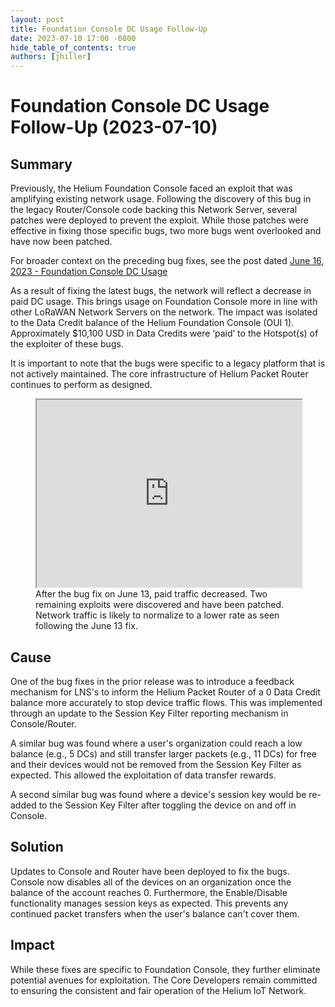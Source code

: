 ```yaml
---
layout: post
title: Foundation Console DC Usage Follow-Up
date: 2023-07-10 17:00 -0800
hide_table_of_contents: true
authors: [jhiller]
---
```


# Foundation Console DC Usage Follow-Up (2023-07-10)

## Summary

Previously, the Helium Foundation Console faced an exploit that was amplifying existing network
usage. Following the discovery of this bug in the legacy Router/Console code backing this Network
Server, several patches were deployed to prevent the exploit. While those patches were effective in
fixing those specific bugs, two more bugs went overlooked and have now been patched.

<!--truncate-->

For broader context on the preceding bug fixes, see the post dated
[June 16, 2023 - Foundation Console DC Usage](/devblog/2023/06/16/foundation-console-dc-usage)

As a result of fixing the latest bugs, the network will reflect a decrease in paid DC usage. This
brings usage on Foundation Console more in line with other LoRaWAN Network Servers on the network.
The impact was isolated to the Data Credit balance of the Helium Foundation Console (OUI 1).
Approximately $10,100 USD in Data Credits were ‘paid’ to the Hotspot(s) of the exploiter of these
bugs.

It is important to note that the bugs were specific to a legacy platform that is not actively
maintained. The core infrastructure of Helium Packet Router continues to perform as designed.

<figure style={{ margin: 0, padding: '2em', border: '1px solid lightgrey', borderRadius: '8px' }}>
  <iframe
    src="https://dune.com/embeds/2711789/4513800"
    height="300"
    width="100%"
    title="Foundation Console DC Spend"
  ></iframe>
  <figcaption>
    After the bug fix on June 13, paid traffic decreased. Two remaining exploits were discovered and
    have been patched. Network traffic is likely to normalize to a lower rate as seen following the
    June 13 fix.
  </figcaption>
</figure>

## Cause

One of the bug fixes in the prior release was to introduce a feedback mechanism for LNS's to inform
the Helium Packet Router of a 0 Data Credit balance more accurately to stop device traffic flows.
This was implemented through an update to the Session Key Filter reporting mechanism in
Console/Router.

A similar bug was found where a user's organization could reach a low balance (e.g., 5 DCs) and
still transfer larger packets (e.g., 11 DCs) for free and their devices would not be removed from
the Session Key Filter as expected. This allowed the exploitation of data transfer rewards.

A second similar bug was found where a device's session key would be re-added to the Session Key
Filter after toggling the device on and off in Console.

## Solution

Updates to Console and Router have been deployed to fix the bugs. Console now disables all of the
devices on an organization once the balance of the account reaches 0. Furthermore, the
Enable/Disable functionality manages session keys as expected. This prevents any continued packet
transfers when the user's balance can't cover them.

## Impact

While these fixes are specific to Foundation Console, they further eliminate potential avenues for
exploitation. The Core Developers remain committed to ensuring the consistent and fair operation of
the Helium IoT Network.
